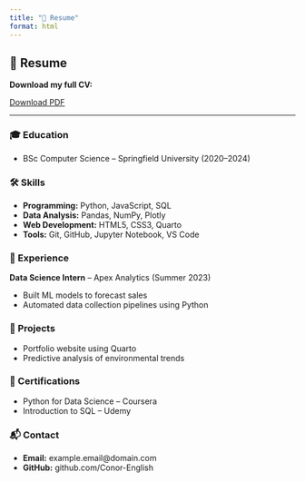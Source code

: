 ```yaml
---
title: "📄 Resume"
format: html
---
```


<div class="fade-in container mt-4">

<div class="card shadow-sm p-4">

<h2>📄 Resume</h2>

<p><strong>Download my full CV:</strong></p>
<a href="CV.pdf" class="btn btn-primary mb-4" download>Download PDF</a>

<hr>

<h3>🎓 Education</h3>
<ul>
  <li>BSc Computer Science – Springfield University (2020–2024)</li>
</ul>

<h3>🛠 Skills</h3>
<ul>
  <li><strong>Programming:</strong> Python, JavaScript, SQL</li>
  <li><strong>Data Analysis:</strong> Pandas, NumPy, Plotly</li>
  <li><strong>Web Development:</strong> HTML5, CSS3, Quarto</li>
  <li><strong>Tools:</strong> Git, GitHub, Jupyter Notebook, VS Code</li>
</ul>

<h3>💼 Experience</h3>
<p><strong>Data Science Intern</strong> – Apex Analytics (Summer 2023)</p>
<ul>
  <li>Built ML models to forecast sales</li>
  <li>Automated data collection pipelines using Python</li>
</ul>

<h3>📁 Projects</h3>
<ul>
  <li>Portfolio website using Quarto</li>
  <li>Predictive analysis of environmental trends</li>
</ul>

<h3>📜 Certifications</h3>
<ul>
  <li>Python for Data Science – Coursera</li>
  <li>Introduction to SQL – Udemy</li>
</ul>

<h3>📬 Contact</h3>
<ul>
  <li><strong>Email:</strong> example.email@domain.com</li>
  <li><strong>GitHub:</strong> github.com/Conor-English</li>
</ul>

</div>
</div>
